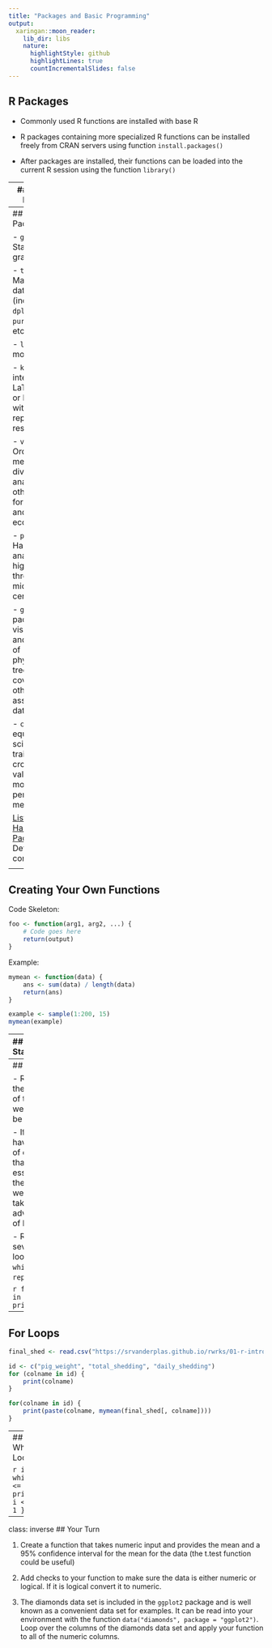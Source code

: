 ```yaml
---
title: "Packages and Basic Programming"
output: 
  xaringan::moon_reader:
    lib_dir: libs
    nature:
      highlightStyle: github
      highlightLines: true
      countIncrementalSlides: false
---
```


## R Packages

- Commonly used R functions are installed with base R

- R packages containing more specialized R functions can be installed freely from CRAN servers using function `install.packages()`

- After packages are installed, their functions can be loaded into the current R session using the function `library()`

---
## Finding R Packages

- How do I locate a package with the desired function?

- Google ("R project" + search term works well)

- R website task views to search relevant subjects: http://cran.r-project.org/web/views/

- ??searchterm will search R help for pages related to the search term

<!--
 `sos` package adds helpful features for searching for packages related to a particular topic
-->

---
## Handy R Packages

- `ggplot2`: Statistical graphics

- `tidyverse`: Manipulating data structures (includes `dplyr`, `tidyr`, `purr`, `tibble`, etc packages)

- `lme4`: Mixed models

- `knitr`: integrate LaTeX, HTML, or Markdown with R for easy reproducible research

- `vegan`: Ordination methods, diversity analysis and other
functions for community and vegetation ecologists.

- `phyloseq`: Handling and analysis of high-throughput microbiome census data

- `ggtree`: an R package for visualization and annotation of phylogenetic trees with their covariates and other associated data

- `caret`: The R equivalent to scikit learn: train / test split, cross validation, model performance metrics 

[List of some Handy R Packages](https://towardsdatascience.com/a-comprehensive-list-of-handy-r-packages-e85dad294b3d) - Definitely NOT comprehensive

<!-- this needs updated!! -->

---
## Creating Your Own Functions

Code Skeleton:

```r
foo <- function(arg1, arg2, ...) {
    # Code goes here
    return(output)
}
```

Example:

```r
mymean <- function(data) {
    ans <- sum(data) / length(data)
    return(ans)
}

example <- sample(1:200, 15)
mymean(example)
```

---
## If/Else Statements

Skeleton:

```r
if (condition) {
    # Some code that runs if condition is TRUE
} else {
    # Some code that runs if condition is FALSE
}
```

Example:

```r
mymean <- function(data) {
    if (!is.numeric(data)) {
        stop("Numeric input is required")
    } else {
        ans <- sum(data) / length(data)
        return(ans)
    }
}
```

---
## Looping

- Reducing the amount of typing we do can be nice

- If we have a lot of code that is essentially the same we can take advantage of looping.

- R offers several loops: `for`, `while`, `repeat`.

```r
for (i in 1:3) {
    print(i)
}
```

---
## For Loops

```r
final_shed <- read.csv("https://srvanderplas.github.io/rwrks/01-r-intro/data/daily_shedding.csv")

id <- c("pig_weight", "total_shedding", "daily_shedding")
for (colname in id) {
    print(colname)
}

for(colname in id) {
    print(paste(colname, mymean(final_shed[, colname])))
}
```

---
## While Loops

```r
i <- 1
while (i <= 5) {
    print(i)
    i <- i + 1
}
```

---
class: inverse
## Your Turn 

1. Create a function that takes numeric input and provides the mean and a 95% confidence interval for the mean for the data (the t.test function could be useful)

2. Add checks to your function to make sure the data is either numeric or logical.  If it is logical convert it to numeric.

3. The diamonds data set is included in the `ggplot2` package and is well known as a convenient data set for examples. It can be read into your environment with the function `data("diamonds", package = "ggplot2")`. Loop over the columns of the diamonds data set and apply your function to all of the numeric columns.
